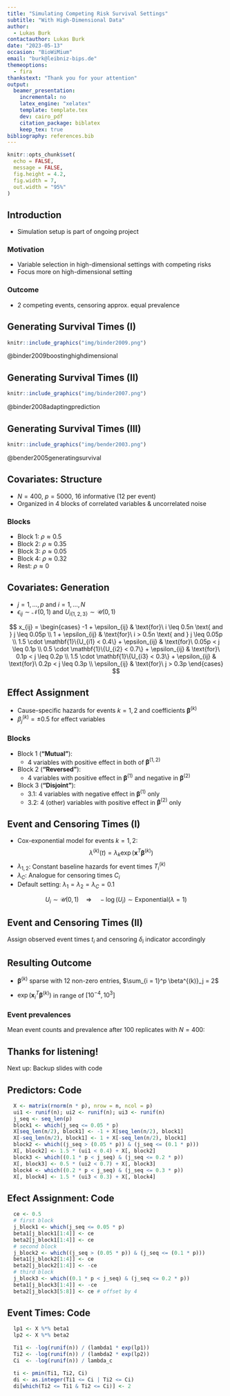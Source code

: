 ```yaml
---
title: "Simulating Competing Risk Survival Settings"
subtitle: "With High-Dimensional Data"
author: 
  - Lukas Burk
contactauthor: Lukas Burk
date: "2023-05-13"
occasion: "BioWiMium"
email: "burk@leibniz-bips.de"
themeoptions: 
  - fira
thankstext: "Thank you for your attention"
output: 
  beamer_presentation: 
    incremental: no
    latex_engine: "xelatex"
    template: template.tex
    dev: cairo_pdf
    citation_package: biblatex
    keep_tex: true
bibliography: references.bib
---
```


```r
knitr::opts_chunk$set(
  echo = FALSE, 
  message = FALSE,
  fig.height = 4.2,
  fig.width = 7,
  out.width = "95%"
)
```

## Introduction

- Simulation setup is part of ongoing project

### Motivation

- Variable selection in high-dimensional settings with competing risks
- Focus more on high-dimensional setting

### Outcome

- 2 competing events, censoring approx. equal prevalence

## Generating Survival Times (I)

```r
knitr::include_graphics("img/binder2009.png")
```

@binder2009boostinghighdimensional

## Generating Survival Times (II)

```r
knitr::include_graphics("img/binder2007.png")
```

@binder2008adaptingprediction

## Generating Survival Times (III)

```r
knitr::include_graphics("img/bender2003.png")
```

@bender2005generatingsurvival

## Covariates: Structure

- $N = 400$, $p = 5000$, 16 informative (12 per event)
- Organized in 4 blocks of correlated variables & uncorrelated noise

### Blocks

- Block 1: $\rho \approx 0.5$
- Block 2: $\rho \approx 0.35$
- Block 3: $\rho \approx 0.05$
- Block 4: $\rho \approx 0.32$
- Rest: $\rho \approx 0$

## Covariates: Generation

- $j = 1, \ldots, p$ and $i = 1, \ldots, N$
- $\epsilon_{ij} \sim \mathcal{N}(0, 1)$ and $U_{i\{1,2,3\}} \sim \mathcal{U}(0, 1)$

$$
x_{ij} = \begin{cases}
-1 + \epsilon_{ij}                                   & \text{for}\ i \leq 0.5n \text{ and } j \leq 0.05p \\
1 + \epsilon_{ij}                                    & \text{for}\ i > 0.5n \text{ and } j \leq 0.05p \\
1.5 \cdot \mathbf{1}\{U_{i1} < 0.4\} + \epsilon_{ij} & \text{for}\ 0.05p < j \leq 0.1p \\
0.5 \cdot \mathbf{1}\{U_{i2} < 0.7\} + \epsilon_{ij} & \text{for}\ 0.1p < j \leq 0.2p \\
1.5 \cdot \mathbf{1}\{U_{i3} < 0.3\} + \epsilon_{ij} & \text{for}\ 0.2p < j \leq 0.3p \\
\epsilon_{ij}                                        & \text{for}\ j > 0.3p
\end{cases}
$$


## Effect Assignment

- Cause-specific hazards for events $k = 1,2$ and coefficients $\pmb{\beta}^{(k)}$
- $\beta^{(k)}_j = \pm 0.5$ for effect variables

<!-- ($j =    1, \ldots,  250$) -->
<!-- ($j =  251, \ldots,  500$) -->
<!-- ($j =  501, \ldots, 1000$) -->
<!-- ($j = 1001, \ldots, 5000$) -->

### Blocks

- Block 1 (**"Mutual"**):
    - 4 variables with positive effect in both of $\pmb{\beta}^{(1,2)}$
- Block 2 (**"Reversed"**):
    - 4 variables with positive effect in $\pmb{\beta}^{(1)}$ and negative in $\pmb{\beta}^{(2)}$
- Block 3 (**"Disjoint"**): 
    - 3.1: 4 variables with negative effect in $\pmb{\beta}^{(1)}$ only
    - 3.2: 4 (other) variables with positive effect in $\pmb{\beta}^{(2)}$ only

## Event and Censoring Times (I)

- Cox-exponential model for events $k = 1,2$:
  $$\lambda^{(k)}(t) = \lambda_k \exp(\mathbf{x}^T \pmb{\beta}^{(k)})$$
- $\lambda_{1,2}$: Constant baseline hazards for event times $T_i^{(k)}$
- $\lambda_C$: Analogue for censoring times $C_i$
- Default setting: $\lambda_1 = \lambda_2 = \lambda_C = 0.1$


\begin{align*}
T_i^{(k)} &= \frac{-\log(U_i)}{\lambda_k \exp(\mathbf{x}^{T}_i\pmb{\beta}^{(k)})} &
C_i       = \frac{-\log(U_i)}{\lambda_C}
\end{align*}

$$U_i \sim \mathcal{U}(0, 1) \quad \Longrightarrow \quad  -\log(U_i) \sim \mathrm{Exponential}(\lambda = 1)$$


## Event and Censoring Times (II)

Assign observed event times $t_i$ and censoring $\delta_i$ indicator accordingly

\begin{align*}
t_i &= \min(T_i^{(1)}, T_i^{(2)}, C_i) & 
\delta_i &= \begin{cases}
  0 & \text{if}\ t_i = C_i \\
  1 & \text{if}\ t_i = T_i^{(1)} \\
  2 & \text{if}\ t_i = T_i^{(2)} \\
  \end{cases}
\end{align*}

## Resulting Outcome

<!-- ### Coefficient vectors -->

- $\pmb{\beta}^{(k)}$ sparse with 12 non-zero entries, $\sum_{i = 1}^p \beta^{(k)}_j = 2$

<!-- ### Hazards -->

- $\exp(\mathbf{x}^{T}_i\pmb{\beta}^{(k)})$ in range of $[10^{-4}, 10^{3}]$

### Event prevalences

Mean event counts and prevalence after 100 replicates with $N = 400$:

\begin{table}
\centering
\begin{tabular}{l|l|l}
\hline
$\delta$ & $n$ (min - max) & \% (min - max)  \\
\hline
0 & 118.0 (97 - 136) & 29.5\% (24.2\% - 34.0\%)\\
\hline
1 & 165.1 (142 - 190) & 41.3\% (35.5\% - 47.5\%)\\
\hline
2 & 116.9 (93 - 141) & 29.2\% (23.2\% - 35.2\%)\\
\hline
\end{tabular}
\end{table}


## Thanks for listening!

Next up: Backup slides with code

## Predictors: Code

```r
  X <- matrix(rnorm(n * p), nrow = n, ncol = p)
  ui1 <- runif(n); ui2 <- runif(n); ui3 <- runif(n)
  j_seq <- seq_len(p)
  block1 <- which(j_seq <= 0.05 * p)
  X[seq_len(n/2), block1] <- -1 + X[seq_len(n/2), block1]
  X[-seq_len(n/2), block1] <- 1 + X[-seq_len(n/2), block1]
  block2 <- which((j_seq > (0.05 * p)) & (j_seq <= (0.1 * p)))
  X[, block2] <- 1.5 * (ui1 < 0.4) + X[, block2]
  block3 <- which((0.1 * p < j_seq) & (j_seq <= 0.2 * p))
  X[, block3] <- 0.5 * (ui2 < 0.7) + X[, block3]
  block4 <- which((0.2 * p < j_seq) & (j_seq <= 0.3 * p))
  X[, block4] <- 1.5 * (ui3 < 0.3) + X[, block4]
```


## Efect Assignment: Code

```r
  ce <- 0.5
  # first block
  j_block1 <- which(j_seq <= 0.05 * p)
  beta1[j_block1[1:4]] <- ce
  beta2[j_block1[1:4]] <- ce
  # second block
  j_block2 <- which((j_seq > (0.05 * p)) & (j_seq <= (0.1 * p)))
  beta1[j_block2[1:4]] <- ce
  beta2[j_block2[1:4]] <- -ce
  # third block
  j_block3 <- which((0.1 * p < j_seq) & (j_seq <= 0.2 * p))
  beta1[j_block3[1:4]] <- -ce
  beta2[j_block3[5:8]] <- ce # offset by 4
```

## Event Times: Code

```r
  lp1 <- X %*% beta1
  lp2 <- X %*% beta2

  Ti1 <- -log(runif(n)) / (lambda1 * exp(lp1))
  Ti2 <- -log(runif(n)) / (lambda2 * exp(lp2))
  Ci  <- -log(runif(n)) / lambda_c

  ti <- pmin(Ti1, Ti2, Ci)
  di <- as.integer(Ti1 <= Ci | Ti2 <= Ci)
  di[which(Ti2 <= Ti1 & Ti2 <= Ci)] <- 2
```
